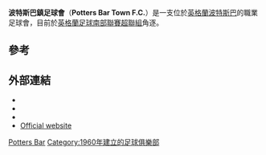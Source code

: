 {{Infobox football club
| clubname = 波特斯巴鎮足球會
| image    = <!-- 檔案不存在 PottersBarTownFC.png ，可從英文維基百科取得 -->
| fullname = Potters Bar Town Football Club
| nickname = The Scholars
| founded  = {{start date and age|1960}}
| ground   = [http://stable.toolserver.org/geohack/geohack.php?pagename=Parkfield&params=51_41_46.29_N_0_10_39.33_W_region:GB_type:landmark Parkfield]
| capacity = 2,000 (150 座位)
| chairman = Mark Martyn
| manager  = Steve Ringrose
| league   = [[英格蘭足球南部聯賽|英格蘭足球南部聯賽]]甲組（中部）
| season   = 2015–16
| position = [[英格蘭足球南部聯賽|英格蘭足球南部聯賽]]甲組（中部）, 12
| pattern_la1=|pattern_b1=|pattern_ra1=|
| leftarm1=B11B1B|body1= B11B1B|rightarm1=B11B1B|shorts1=FFFFFF|socks1=FFFFFF|
pattern_la2=|pattern_b2=|pattern_ra2=|
 leftarm2=CCFF33|body2=CCFF33|rightarm2=CCFF33|shorts2=CCFF33|socks2=CCFF33|
}}
'''波特斯巴鎮足球會'''（'''Potters Bar Town F.C.'''）是一支位於[[英格蘭|英格蘭]][[波特斯巴|波特斯巴]]的職業足球會，目前於[[英格蘭足球南部聯賽超聯組|英格蘭足球南部聯賽超聯組]]角逐。

== 參考 ==
{{Reflist}}

== 外部連結 ==
*{{fchd|name=Mount Grace Old Scholars|id=MOUNTGOS}}
*{{fchd|name=Mount Grace|id=MOUNTGPB}}
*{{fchd|name=Potters Bar Town|id=POTTERBT}}
*[http://www.pottersbartown.co.uk Official website] {{Wayback|url=http://www.pottersbartown.co.uk/ |date=20140214131718 }}

[[Category:哈特福郡足球俱樂部|Potters Bar]]
[[Category:1960年建立的足球俱樂部|Category:1960年建立的足球俱樂部]]